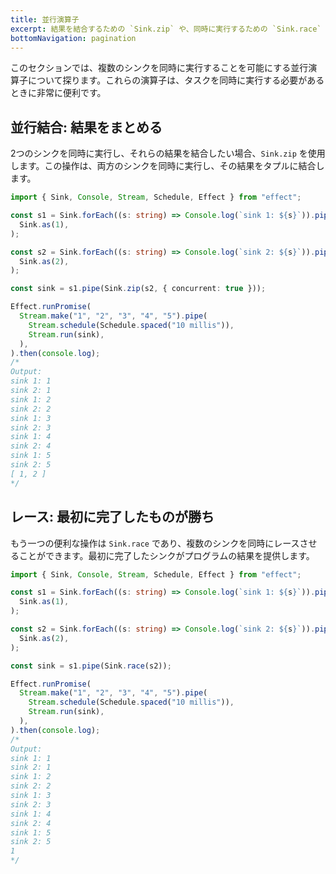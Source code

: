 ```yaml
---
title: 並行演算子
excerpt: 結果を結合するための `Sink.zip` や、同時に実行するための `Sink.race` などの並行操作を探ります。複数のシンクを同時に実行し、結果を結合するか、最初に完了したものを選択する方法を学びます。タスクのパフォーマンスを向上させるために、同時に操作を実行します。
bottomNavigation: pagination
---
```


このセクションでは、複数のシンクを同時に実行することを可能にする並行演算子について探ります。これらの演算子は、タスクを同時に実行する必要があるときに非常に便利です。

## 並行結合: 結果をまとめる

2つのシンクを同時に実行し、それらの結果を結合したい場合、`Sink.zip` を使用します。この操作は、両方のシンクを同時に実行し、その結果をタプルに結合します。

```ts twoslash
import { Sink, Console, Stream, Schedule, Effect } from "effect";

const s1 = Sink.forEach((s: string) => Console.log(`sink 1: ${s}`)).pipe(
  Sink.as(1),
);

const s2 = Sink.forEach((s: string) => Console.log(`sink 2: ${s}`)).pipe(
  Sink.as(2),
);

const sink = s1.pipe(Sink.zip(s2, { concurrent: true }));

Effect.runPromise(
  Stream.make("1", "2", "3", "4", "5").pipe(
    Stream.schedule(Schedule.spaced("10 millis")),
    Stream.run(sink),
  ),
).then(console.log);
/*
Output:
sink 1: 1
sink 2: 1
sink 1: 2
sink 2: 2
sink 1: 3
sink 2: 3
sink 1: 4
sink 2: 4
sink 1: 5
sink 2: 5
[ 1, 2 ]
*/
```

## レース: 最初に完了したものが勝ち

もう一つの便利な操作は `Sink.race` であり、複数のシンクを同時にレースさせることができます。最初に完了したシンクがプログラムの結果を提供します。

```ts twoslash
import { Sink, Console, Stream, Schedule, Effect } from "effect";

const s1 = Sink.forEach((s: string) => Console.log(`sink 1: ${s}`)).pipe(
  Sink.as(1),
);

const s2 = Sink.forEach((s: string) => Console.log(`sink 2: ${s}`)).pipe(
  Sink.as(2),
);

const sink = s1.pipe(Sink.race(s2));

Effect.runPromise(
  Stream.make("1", "2", "3", "4", "5").pipe(
    Stream.schedule(Schedule.spaced("10 millis")),
    Stream.run(sink),
  ),
).then(console.log);
/*
Output:
sink 1: 1
sink 2: 1
sink 1: 2
sink 2: 2
sink 1: 3
sink 2: 3
sink 1: 4
sink 2: 4
sink 1: 5
sink 2: 5
1
*/
```
